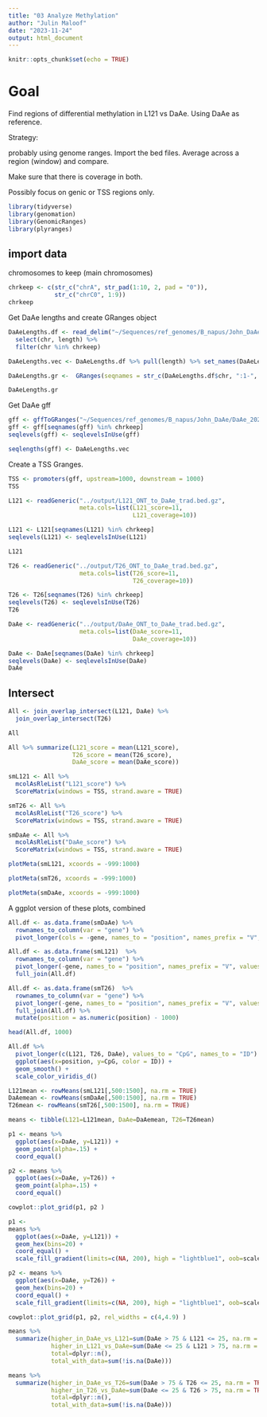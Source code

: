 ```yaml
---
title: "03 Analyze Methylation"
author: "Julin Maloof"
date: "2023-11-24"
output: html_document
---
```


```r
knitr::opts_chunk$set(echo = TRUE)
```

# Goal

Find regions of differential methylation in L121 vs DaAe.  Using DaAe as reference.

Strategy:

probably using genome ranges.  Import the bed files.  Average across a region (window) and compare.

Make sure that there is coverage in both.

Possibly focus on genic or TSS regions only.

```r
library(tidyverse)
library(genomation)
library(GenomicRanges)
library(plyranges)
```

## import data

chromosomes to keep (main chromosomes)
```r
chrkeep <- c(str_c("chrA", str_pad(1:10, 2, pad = "0")),
             str_c("chrC0", 1:9))
chrkeep
```


Get DaAe lengths and create GRanges object
```r
DaAeLengths.df <- read_delim("~/Sequences/ref_genomes/B_napus/John_DaAe/DaAe_20210520.fa.fai", col_names = c("chr", "length") ) %>%
  select(chr, length) %>% 
  filter(chr %in% chrkeep)

DaAeLengths.vec <- DaAeLengths.df %>% pull(length) %>% set_names(DaAeLengths.df$chr)

DaAeLengths.gr <-  GRanges(seqnames = str_c(DaAeLengths.df$chr, ":1-", DaAeLengths.df$length), seqlengths = DaAeLengths.vec)

DaAeLengths.gr
```

Get DaAe gff
```r
gff <- gffToGRanges("~/Sequences/ref_genomes/B_napus/John_DaAe/DaAe_20210520.gff3", filter = "mRNA")
gff <- gff[seqnames(gff) %in% chrkeep] 
seqlevels(gff) <- seqlevelsInUse(gff)

seqlengths(gff) <- DaAeLengths.vec
```

Create a TSS Granges.
```r
TSS <- promoters(gff, upstream=1000, downstream = 1000)
TSS
```



```r
L121 <- readGeneric("../output/L121_ONT_to_DaAe_trad.bed.gz",
                    meta.cols=list(L121_score=11,
                                   L121_coverage=10))

L121 <- L121[seqnames(L121) %in% chrkeep] 
seqlevels(L121) <- seqlevelsInUse(L121)

L121
```

```r
T26 <- readGeneric("../output/T26_ONT_to_DaAe_trad.bed.gz",
                    meta.cols=list(T26_score=11,
                                   T26_coverage=10))

T26 <- T26[seqnames(T26) %in% chrkeep] 
seqlevels(T26) <- seqlevelsInUse(T26)
T26

```

```r
DaAe <- readGeneric("../output/DaAe_ONT_to_DaAe_trad.bed.gz",
                    meta.cols=list(DaAe_score=11,
                                   DaAe_coverage=10))

DaAe <- DaAe[seqnames(DaAe) %in% chrkeep] 
seqlevels(DaAe) <- seqlevelsInUse(DaAe)
DaAe

```

## Intersect


```r
All <- join_overlap_intersect(L121, DaAe) %>%
  join_overlap_intersect(T26)
```

```r
All
```

```r
All %>% summarize(L121_score = mean(L121_score), 
                  T26_score = mean(T26_score),
                  DaAe_score = mean(DaAe_score))
``` 


```r

smL121 <- All %>% 
  mcolAsRleList("L121_score") %>%
  ScoreMatrix(windows = TSS, strand.aware = TRUE)

smT26 <- All %>% 
  mcolAsRleList("T26_score") %>%
  ScoreMatrix(windows = TSS, strand.aware = TRUE)

smDaAe <- All %>% 
  mcolAsRleList("DaAe_score") %>%
  ScoreMatrix(windows = TSS, strand.aware = TRUE)
```


```r
plotMeta(smL121, xcoords = -999:1000)
```

```r
plotMeta(smT26, xcoords = -999:1000)
```

```r
plotMeta(smDaAe, xcoords = -999:1000)
```

A ggplot version of these plots, combined
```r
All.df <- as.data.frame(smDaAe) %>% 
  rownames_to_column(var = "gene") %>%
  pivot_longer(cols = -gene, names_to = "position", names_prefix = "V", values_to = "DaAe", values_drop_na = TRUE) 

All.df <- as.data.frame(smL121)  %>% 
  rownames_to_column(var = "gene") %>%
  pivot_longer(-gene, names_to = "position", names_prefix = "V", values_to = "L121", values_drop_na = TRUE) %>%
  full_join(All.df)

All.df <- as.data.frame(smT26)  %>% 
  rownames_to_column(var = "gene") %>%
  pivot_longer(-gene, names_to = "position", names_prefix = "V", values_to = "T26", values_drop_na = TRUE) %>%
  full_join(All.df) %>%
  mutate(position = as.numeric(position) - 1000)

head(All.df, 1000)
```


```r
All.df %>%
  pivot_longer(c(L121, T26, DaAe), values_to = "CpG", names_to = "ID") %>%
  ggplot(aes(x=position, y=CpG, color = ID)) +
  geom_smooth() +
  scale_color_viridis_d()
```



```r
L121mean <- rowMeans(smL121[,500:1500], na.rm = TRUE)
DaAemean <- rowMeans(smDaAe[,500:1500], na.rm = TRUE)
T26mean <- rowMeans(smT26[,500:1500], na.rm = TRUE)

means <- tibble(L121=L121mean, DaAe=DaAemean, T26=T26mean)
```

```r
p1 <- means %>%
  ggplot(aes(x=DaAe, y=L121)) +
  geom_point(alpha=.15) +
  coord_equal()

p2 <- means %>%
  ggplot(aes(x=DaAe, y=T26)) +
  geom_point(alpha=.15) +
  coord_equal()

cowplot::plot_grid(p1, p2 )
```
 
```r
p1 <- 
means %>%
  ggplot(aes(x=DaAe, y=L121)) +
  geom_hex(bins=20) +
  coord_equal() +
  scale_fill_gradient(limits=c(NA, 200), high = "lightblue1", oob=scales::squish, guide = FALSE, trans="log10")

p2 <- means %>%
  ggplot(aes(x=DaAe, y=T26)) +
  geom_hex(bins=20) +
  coord_equal() +
  scale_fill_gradient(limits=c(NA, 200), high = "lightblue1", oob=scales::squish, trans="log10")

cowplot::plot_grid(p1, p2, rel_widths = c(4,4.9) )
```

```r
means %>%
  summarize(higher_in_DaAe_vs_L121=sum(DaAe > 75 & L121 <= 25, na.rm = TRUE),
            higher_in_L121_vs_DaAe=sum(DaAe <= 25 & L121 > 75, na.rm = TRUE),
            total=dplyr::n(),
            total_with_data=sum(!is.na(DaAe)))
```

```r
means %>%
  summarize(higher_in_DaAe_vs_T26=sum(DaAe > 75 & T26 <= 25, na.rm = TRUE),
            higher_in_T26_vs_DaAe=sum(DaAe <= 25 & T26 > 75, na.rm = TRUE),
            total=dplyr::n(),
            total_with_data=sum(!is.na(DaAe)))
```

